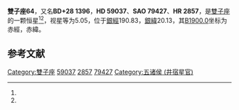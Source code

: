 {{Starbox begin
| name = 雙子座64
}}
{{Starbox observe
| epoch = [[J2000.0|J2000.0]]
| constell = [[雙子座|雙子座]]<ref name=SIMBAD>{{cite web
 | url=http://simbad.u-strasbg.fr/simbad/sim-id?Ident=HR+2857
 | title =Pulsating variable Star
 | publisher=Centre de Données astronomiques de Strasbourg
 | work=SIMBAD
 | accessdate=2012-07-13}}</ref><ref name=DATA>{{cite web
 | url=http://vizier.u-strasbg.fr/viz-bin/VizieR-5?-out.add=.&-source=5050&-corr=PK=HR&-out.max=9999&HR=2857
 | title=VizieR Detailed Page
 | accessdate=2012-07-13
 | archive-date=2016-03-05
 | archive-url=https://web.archive.org/web/20160305004242/http://vizier.u-strasbg.fr/viz-bin/VizieR-5?-out.add=.&-source=5050&-corr=PK=HR&-out.max=9999&HR=2857
 | dead-url=no
 }}</ref>
| 星官 = 
| ra = {{RA|7|29|20.4}}<ref name=SIMBAD /><ref name=DATA />
| dec = {{DEC|+28|7|5}}<ref name=SIMBAD /><ref name=DATA />
| appmag_v = 5.05<ref name=SIMBAD /><ref name=DATA />
}}
{{Starbox character
| class = A4V<ref name=SIMBAD /><ref name=DATA />
| b-v = 0.11<ref name=SIMBAD /><ref name=DATA />
| u-b = 0.12<ref name=SIMBAD /><ref name=DATA />
| r-i = <ref name=SIMBAD /><ref name=DATA />
| variable = 
}}
{{Starbox astrometry
| radial_v = 0.12
| prop_mo_ra = 35
| parallax = 0.008
| p_error = 
}}
{{Starbox catalog
| names =BD+28 1396，[[SAO星表|SAO]] 79427，[[HD星表|HD]] 59037，[[HR星表|HR]] 2857}}
{{Starbox reference |Simbad=HR+2857}}
{{Starbox end}}

'''雙子座64'''，又名'''BD+28 1396'''，'''HD 59037'''、'''SAO 79427'''、'''HR 2857'''，是[[雙子座|雙子座]]的一颗恒星<ref name=SIMBAD /><ref name=DATA />，视星等为5.05，位于[[銀道座標系|銀經]]190.83，[[銀道座標系|銀緯]]20.13，其[[B1900.0|B1900.0]]坐标为赤經{{RA|7|23|6.6}}，赤緯{{DEC|+28|20.13|28}}。

== 参考文献 ==
{{reflist}}

{{star-stub}}

{{雙子座恒星}}
{{星官|五诸侯|5|6|井宿}}
[[Category:雙子座|Category:雙子座]]
[[Category:HD和HDE天體|59037]]
[[Category:HR天體|2857]]
[[Category:SAO天體|79427]]
[[Category:五诸侯_(井宿星官)|Category:五诸侯 (井宿星官)]]